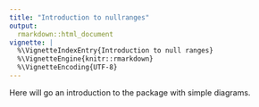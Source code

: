 ```yaml
---
title: "Introduction to nullranges"
output:
  rmarkdown::html_document
vignette: |
  %\VignetteIndexEntry{Introduction to null ranges}
  %\VignetteEngine{knitr::rmarkdown}
  %\VignetteEncoding{UTF-8}
---
```


Here will go an introduction to the package with simple diagrams.
